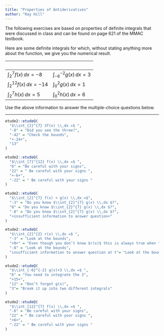 ```yaml
---
title: "Properties of Antiderivatives"
author: "Ray Hill"
---
```


The following exercises are based on properties of definite integrals that were discussed in class and can be found on page 621 of the MMAC textbook.

Here are some definite integrals for which, without stating anything more about the function, we give you the numerical result. 


    |    
---------------------------|-------------------------------
$\int_{2}^{7} f(x) \,dx = -8$ | $\int_{-6}^{-2} g(x) \,dx = 3$
$\int_{2}^{12} f(x) \,dx = -14$ | $\int_{0}^{2} g(x) \,dx = 1$
$\int_{2}^{7} h(x) \,dx = 5$ | $\int_{0}^{2} h(x) \,dx = 6$


Use the above information to answer the multiple-choice questions below.


<hr>

```r
etude2::etudeQ(
  "$\\int_{2}^{7} 3f(x) \\,dx =$ ",
  "-8" = "Did you see the three?",
  "-42" = "Check the bounds",
  "+-24+",
  "13"
)
```

```r
etude2::etudeQ(
  "$\\int_{7}^{12} f(x) \\,dx =$ ",
  "6" = "Be careful with your signs",
  "22" = " Be careful with your signs ",
  "+-6+",
  "-22" = " Be careful with your signs "
)
```

```r
etude2::etudeQ(
  "$\\int_{2}^{7} f(x) + g(x) \\,dx =$",
  "-3" = "Do you know $\\int_{2}^{7} g(x) \\,dx $?",
  "8" = "Do you know $\\int_{2}^{7} g(x) \\,dx $?",
  "-8" = "Do you know $\\int_{2}^{7} g(x) \\,dx $?",
  "+insufficient information to answer question+"
)
```


```r
etude2::etudeQ(
  "$\\int_{2}^{2} r(x) \\,dx =$ ",
  "-3" = "Look at the bounds",
  "+0+" = "Even though you don’t know $r(x)$ this is always true when the bounds are the same",
  "-8" = "Look at the bounds",
  "insufficient information to answer question at t"= "Look at the bounds"
)
```



```r
etude2::etudeQ(
  "$\\int_{-6}^{-2} g(x)+3 \\,dx =$ ",
  "6" = "You need to integrate the 3",
  "+15+",
  "12" = "Don’t forget g(x)",
  "3"= "Break it up into two different integrals"
)
```



```r
etude2::etudeQ(
  "$\\int_{12}^{7} f(x) \\,dx =$ ",
  "-6" = "Be careful with your signs",
  "22" = " Be careful with your signs ",
  "+6+",
  "-22" = " Be careful with your signs "
)
```

